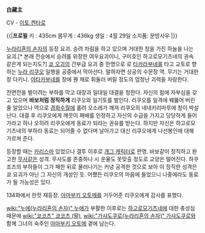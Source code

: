 '''白藏主'''

CV - [[이토 켄타로]]

{{|'''프로필'''
키 : 435cm
몸무게 : 436kg
생일 : 4월 29일
소지품: 문방사우
|}}

[[누라리횬의 손자]]의 등장 요괴. 승려 차림을 하고 있으며 거대한 창을 가진 하늘을 나는 요괴.[* 본래 전승에서 승려를 위장한 여우요괴이니, 구미호인 하고로모기츠네의 권속 같은게 되는지도?] [[쿄 오괴]]의 간부급 요괴 중 한명으로 로 [[타카라부네]]를 타고 교토로 향하는 [[누라 리쿠오]] 일행을 공중에서 막아선다. 말하자면 상공의 수문장 역. 무기는 거대한 창 다키니. [[야타카부네]]를 창에 꿴 채로 휘둘러 버릴 정도의 엄청난 괴력을 자랑한다. 

전면전을 벌이려는 부하를 막고 대장과 일대일 대결을 청한다. 자신의 힘에 자부심을 갖고 있으며 '''바보처럼 정직하게''' 리쿠오와 일기토를 벌인다. 리쿠오를 일격에 꿰뚫어 버린줄 알았으나 역으로 [[경화수월]]에 홀려 오소레가 깨져 리쿠오의 네네키리마루에 창이 박살난다. 대결 후 리쿠오에게 깨끗이 패배를 인정하고 자신의 수급을 가지고 당당하게 들어가라고 하나 오히려 리쿠오에게 동료가 되라는 권유를 받는다. 하지만 자신은 하고로모기츠네의 부하라 동료는 되어줄 수 없다며 날아가고 대신 리쿠오에게 나선봉인에 대해 가르쳐 준다.

등장할 때는 [[카리스마]] 있었으나 결투 이후로 [[개그 캐릭터]]로 판명. 바보같이 정직하고 완고한 [[무사]]같은 성격. 무사도를 존중하나 시 운율도 못맞출 정도로 교양은 떨어진다. 하쿠조즈의 부하들이 그가 패한 뒤로 물러나기는 커녕 공격한 것으로 보아 이 정직한 성격은 쿄 요괴가 아닌 그 자신의 개성인 듯. 어쨌든 리쿠오의 마음에 들었으니 나중에라도 동료가 될 가능성은 있다.

134화에서 한컷 재등장. [[야마부키 오토메]]를 거두어준 리쿠오에게 감사를 표했다.

[[wiki:"누에(누라리횬의 손자)" 누에]]가 부활한 이후로는 [[하고로모기츠네]]에 대한 충성심 때문에 [[wiki:"쿄코츠" 쿄코츠 (딸)]], [[wiki:"가샤도쿠로(누라리횬의 손자)" 가샤도쿠로]]와 함께 그녀의 숙주인 [[야마부키 오토메]] 곁에 남는다.
